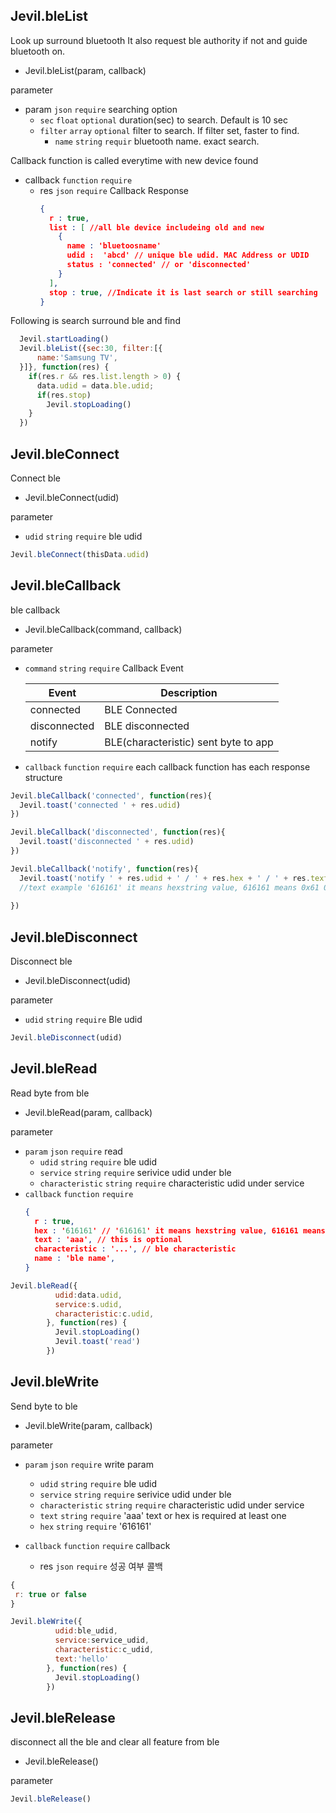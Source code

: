 ## Jevil.bleList

Look up surround bluetooth
It also request ble authority if not and guide bluetooth on.

- Jevil.bleList(param, callback)

parameter

- param `json` `require` searching option
  - `sec` `float` `optional` duration(sec) to search. Default is 10 sec
  - `filter` `array` `optional` filter to search. If filter set, faster to find.
    - `name` `string` `requir` bluetooth name. exact search.

Callback function is called everytime with new device found

- callback `function` `require` 
    - res `json` `require` Callback Response
      ```json filename="response"
      {
        r : true,
        list : [ //all ble device includeing old and new
          {
            name : 'bluetoosname'
            udid :  'abcd' // unique ble udid. MAC Address or UDID
            status : 'connected' // or 'disconnected'
          }
        ],
        stop : true, //Indicate it is last search or still searching
      }
      ```

Following is search surround ble and find

```js filename="Example code"
  Jevil.startLoading()
  Jevil.bleList({sec:30, filter:[{
      name:'Samsung TV',
  }]}, function(res) {
    if(res.r && res.list.length > 0) {
      data.udid = data.ble.udid;
      if(res.stop)
        Jevil.stopLoading()
    }
  })
```


## Jevil.bleConnect

Connect ble

- Jevil.bleConnect(udid)

parameter

- `udid` `string` `require` ble udid

```js filename="Example code"
Jevil.bleConnect(thisData.udid)
```


## Jevil.bleCallback

ble callback

- Jevil.bleCallback(command, callback)

parameter

- `command` `string` `require` Callback Event

  | Event   | Description   |
  | ----- | ------------ |
  | connected | BLE Connected |
  | disconnected | BLE disconnected |
  | notify | BLE(characteristic) sent byte to app |

- `callback` `function` `require` each callback function has each response structure

```js filename="Example code"
Jevil.bleCallback('connected', function(res){
  Jevil.toast('connected ' + res.udid)
})

Jevil.bleCallback('disconnected', function(res){
  Jevil.toast('disconnected ' + res.udid)
})

Jevil.bleCallback('notify', function(res){
  Jevil.toast('notify ' + res.udid + ' / ' + res.hex + ' / ' + res.text + ' / ' + res.characteristic)
  //text example '616161' it means hexstring value, 616161 means 0x61 0x61 0x61 also means 'aaa' in string
  
})
```




## Jevil.bleDisconnect

Disconnect ble

- Jevil.bleDisconnect(udid)

parameter

- `udid` `string` `require` Ble udid

```js filename="Example code"
Jevil.bleDisconnect(udid)
```





## Jevil.bleRead

Read byte from ble

- Jevil.bleRead(param, callback)

parameter

- `param` `json` `require` read 
    - `udid` `string` `require` ble udid
    - `service` `string` `require` serivice udid under ble
    - `characteristic` `string` `require` characteristic udid under service
- `callback` `function` `require` 
    ```json filename="response"
    {
      r : true,
      hex : '616161' // '616161' it means hexstring value, 616161 means 0x61 0x61 0x61 also means 'aaa' in string
      text : 'aaa', // this is optional
      characteristic : '...', // ble characteristic
      name : 'ble name',
    }
    ```

```js filename="Example code"
Jevil.bleRead({
          udid:data.udid, 
          service:s.udid, 
          characteristic:c.udid, 
        }, function(res) {
          Jevil.stopLoading()
          Jevil.toast('read')
        })    
```





## Jevil.bleWrite

Send byte to ble

- Jevil.bleWrite(param, callback)

parameter

- `param` `json` `require` write param
    - `udid` `string` `require` ble udid
    - `service` `string` `require` serivice udid under ble
    - `characteristic` `string` `require` characteristic udid under service
    - `text` `string` `require` 'aaa' text or hex is required at least one
    - `hex` `string` `require` '616161' 

- `callback` `function` `require` callback
    - res `json` `require` 성공 여부 콜백

```js filename="Example code"
{
 r: true or false
}
```

```js filename="Example code"
Jevil.bleWrite({
          udid:ble_udid, 
          service:service_udid, 
          characteristic:c_udid, 
          text:'hello'
        }, function(res) {
          Jevil.stopLoading()
        })    
```





## Jevil.bleRelease

disconnect all the ble and clear all feature from ble

- Jevil.bleRelease()

parameter

```js filename="Example code"
Jevil.bleRelease()
```

